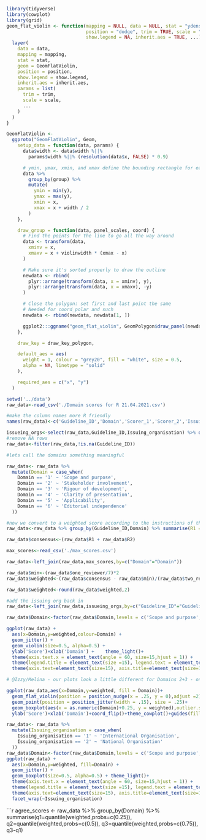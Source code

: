 


```r
library(tidyverse)
library(cowplot)
library(grid)
geom_flat_violin <- function(mapping = NULL, data = NULL, stat = "ydensity",
                             position = "dodge", trim = TRUE, scale = "area",
                             show.legend = NA, inherit.aes = TRUE, ...) {
  layer(
    data = data,
    mapping = mapping,
    stat = stat,
    geom = GeomFlatViolin,
    position = position,
    show.legend = show.legend,
    inherit.aes = inherit.aes,
    params = list(
      trim = trim,
      scale = scale,
      ...
    )
  )
}

GeomFlatViolin <-
  ggproto("GeomFlatViolin", Geom,
    setup_data = function(data, params) {
      data$width <- data$width %||%
        params$width %||% (resolution(data$x, FALSE) * 0.9)

      # ymin, ymax, xmin, and xmax define the bounding rectangle for each group
      data %>%
        group_by(group) %>%
        mutate(
          ymin = min(y),
          ymax = max(y),
          xmin = x,
          xmax = x + width / 2
        )
    },

    draw_group = function(data, panel_scales, coord) {
      # Find the points for the line to go all the way around
      data <- transform(data,
        xminv = x,
        xmaxv = x + violinwidth * (xmax - x)
      )

      # Make sure it's sorted properly to draw the outline
      newdata <- rbind(
        plyr::arrange(transform(data, x = xminv), y),
        plyr::arrange(transform(data, x = xmaxv), -y)
      )

      # Close the polygon: set first and last point the same
      # Needed for coord_polar and such
      newdata <- rbind(newdata, newdata[1, ])

      ggplot2:::ggname("geom_flat_violin", GeomPolygon$draw_panel(newdata, panel_scales, coord))
    },

    draw_key = draw_key_polygon,

    default_aes = aes(
      weight = 1, colour = "grey20", fill = "white", size = 0.5,
      alpha = NA, linetype = "solid"
    ),

    required_aes = c("x", "y")
  )


```

```r
setwd('../data')
raw_data<-read_csv('./Domain scores for R 21.04.2021.csv')

#make the column names more R friendly
names(raw_data)<-c('Guideline_ID','Domain','Scorer_1','Scorer_2','Issuing_organisation')

issueing_orgs<-select(raw_data,Guideline_ID,Issuing_organisation) %>% distinct()
#remove NA rows
raw_data<-filter(raw_data,!is.na(Guideline_ID))

#lets call the domains something meaningful

raw_data<- raw_data %>% 
  mutate(Domain = case_when(
    Domain == '1' ~ 'Scope and purpose',
    Domain == '2' ~ 'Stakeholder involvement',
    Domain == '3' ~ 'Rigour of development',
    Domain == '4' ~ 'Clarity of presentation',
    Domain == '5' ~ 'Applicability',
    Domain == '6' ~ 'Editorial independence'
  ))

#now we convert to a weighted score according to the instructions of the AGREE authors
raw_data<-raw_data %>% group_by(Guideline_ID,Domain) %>% summarise(R1 = sum(Scorer_1), R2=sum(Scorer_2))

raw_data$consensus<-(raw_data$R1 + raw_data$R2)

max_scores<-read_csv('./max_scores.csv')

raw_data<-left_join(raw_data,max_scores,by=c("Domain"="Domain"))

raw_data$min<-(raw_data$one_reviewer/7)*2
raw_data$weighted<-(raw_data$consensus - raw_data$min)/(raw_data$two_reviewers - raw_data$min)

raw_data$weighted<-round(raw_data$weighted,2)

#add the issuing org back in
raw_data<-left_join(raw_data,issueing_orgs,by=c("Guideline_ID"="Guideline_ID"))
```


```r

raw_data$Domain<-factor(raw_data$Domain,levels = c('Scope and purpose','Stakeholder involvement','Rigour of development','Clarity of presentation','Applicability','Editorial independence'))

ggplot(raw_data) +
  aes(x=Domain,y=weighted,colour=Domain) +
  geom_jitter() + 
  geom_violin(size=0.5, alpha=0.5) +
  ylab('Score')+xlab('Domain') +    theme_light()+
  theme(axis.text.x = element_text(angle = 60, size=15,hjust = 1)) +
  theme(legend.title = element_text(size =15), legend.text = element_text(size = 15))+
  theme(axis.text=element_text(size=15), axis.title=element_text(size=15,face="bold"))

# @Izzy/Melina - our plots look a little different for Domains 2+3 - one of use has made a mistake - can you check please?
```

```r
ggplot(raw_data,aes(x=Domain,y=weighted, fill = Domain))+
  geom_flat_violin(position = position_nudge(x = .25, y = 0),adjust =2)+
  geom_point(position = position_jitter(width = .15), size = .25)+
  geom_boxplot(aes(x = as.numeric(Domain)+0.25, y = weighted),outlier.shape = NA, alpha = 0.3, width = .1, colour = "BLACK") +
  ylab('Score')+xlab('Domain')+coord_flip()+theme_cowplot()+guides(fill = FALSE, colour = FALSE)
```

```r
raw_data<- raw_data %>% 
  mutate(Issuing_organisation = case_when(
    Issuing_organisation == '1' ~ 'International Organisation',
    Issuing_organisation == '2' ~ 'National Organisation'
  ))
raw_data$Domain<-factor(raw_data$Domain,levels = c('Scope and purpose','Stakeholder involvement','Rigour of development','Clarity of presentation','Applicability','Editorial independence'))
ggplot(raw_data) +
  aes(x=Domain,y=weighted, fill=Domain) +
  geom_jitter() + 
  geom_boxplot(size=0.5, alpha=0.5) + theme_light()+
  theme(axis.text.x = element_text(angle = 60, size=15,hjust = 1)) +
  theme(legend.title = element_text(size =15), legend.text = element_text(size = 15))+
  theme(axis.text=element_text(size=15), axis.title=element_text(size=15,face="bold")) +
  facet_wrap(~Issuing_organisation)
```

```r
agree_scores <- raw_data %>% group_by(Domain) %>% summarise(q1=quantile(weighted,probs=c(0.25)), q2=quantile(weighted,probs=c(0.5)), q3=quantile(weighted,probs=c(0.75)), q3-q1)
